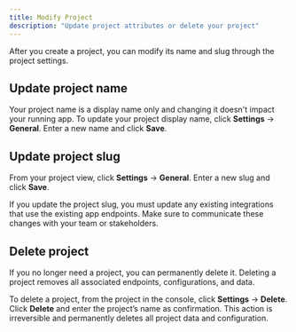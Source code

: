 ```yaml
---
title: Modify Project
description: "Update project attributes or delete your project"
---
```


After you create a project, you can modify its name and slug through the project settings.

## Update project name

Your project name is a display name only and changing it doesn't impact your running app. To update
your project display name, click **Settings** → **General**. Enter a new name and click **Save**.

## Update project slug

From your project view, click **Settings** → **General**. Enter a new slug and click **Save**.

<Warning>
  If you update the project slug, you must update any existing integrations that
  use the existing app endpoints. Make sure to communicate these changes with
  your team or stakeholders.
</Warning>

## Delete project

If you no longer need a project, you can permanently delete it. Deleting a project removes all
associated endpoints, configurations, and data.

To delete a project, from the project in the console, click **Settings** → **Delete**. Click
**Delete** and enter the project’s name as confirmation. This action is irreversible and permanently
deletes all project data and configuration.
